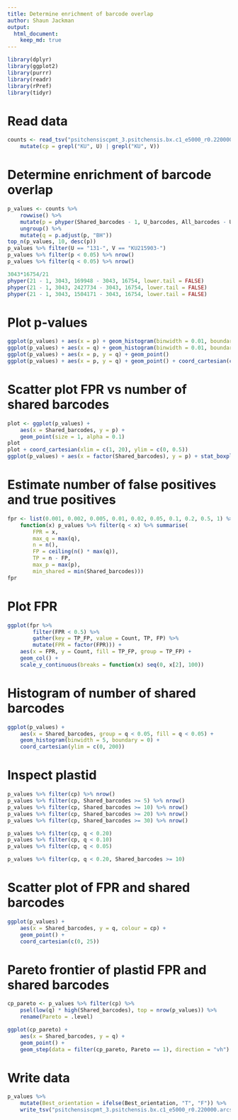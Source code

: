 ```yaml
---
title: Determine enrichment of barcode overlap
author: Shaun Jackman
output:
  html_document:
    keep_md: true
---
```


```r
library(dplyr)
library(ggplot2)
library(purrr)
library(readr)
library(rPref)
library(tidyr)
```

# Read data
```r
counts <- read_tsv("psitchensiscpmt_3.psitchensis.bx.c1_e5000_r0.220000.arcs.dist.tsv") %>%
	mutate(cp = grepl("KU", U) | grepl("KU", V))
```

# Determine enrichment of barcode overlap
```r
p_values <- counts %>%
	rowwise() %>%
	mutate(p = phyper(Shared_barcodes - 1, U_barcodes, All_barcodes - U_barcodes, V_barcodes, lower.tail = FALSE)) %>%
	ungroup() %>%
	mutate(q = p.adjust(p, "BH"))
top_n(p_values, 10, desc(p))
p_values %>% filter(U == "131-", V == "KU215903-")
p_values %>% filter(p < 0.05) %>% nrow()
p_values %>% filter(q < 0.05) %>% nrow()

3043*16754/21
phyper(21 - 1, 3043, 169948 - 3043, 16754, lower.tail = FALSE)
phyper(21 - 1, 3043, 2427734 - 3043, 16754, lower.tail = FALSE)
phyper(21 - 1, 3043, 1504171 - 3043, 16754, lower.tail = FALSE)
```

# Plot p-values
```r
ggplot(p_values) + aes(x = p) + geom_histogram(binwidth = 0.01, boundary = 0)
ggplot(p_values) + aes(x = q) + geom_histogram(binwidth = 0.01, boundary = 0)
ggplot(p_values) + aes(x = p, y = q) + geom_point()
ggplot(p_values) + aes(x = p, y = q) + geom_point() + coord_cartesian(c(0, 0.05))
```

# Scatter plot FPR vs number of shared barcodes
```r
plot <- ggplot(p_values) +
	aes(x = Shared_barcodes, y = p) +
	geom_point(size = 1, alpha = 0.1)
plot
plot + coord_cartesian(xlim = c(1, 20), ylim = c(0, 0.5))
ggplot(p_values) + aes(x = factor(Shared_barcodes), y = p) + stat_boxplot() + coord_cartesian(xlim = c(1, 20))
```

# Estimate number of false positives and true positives
```r
fpr <- list(0.001, 0.002, 0.005, 0.01, 0.02, 0.05, 0.1, 0.2, 0.5, 1) %>% map_df(
	function(x) p_values %>% filter(q < x) %>% summarise(
		FPR = x,
		max_q = max(q),
		n = n(),
		FP = ceiling(n() * max(q)),
		TP = n - FP,
		max_p = max(p),
		min_shared = min(Shared_barcodes)))
fpr
```

# Plot FPR
```r
ggplot(fpr %>%
		filter(FPR < 0.5) %>%
		gather(key = TP_FP, value = Count, TP, FP) %>%
		mutate(FPR = factor(FPR))) +
	aes(x = FPR, y = Count, fill = TP_FP, group = TP_FP) +
	geom_col() +
	scale_y_continuous(breaks = function(x) seq(0, x[2], 100))
```

# Histogram of number of shared barcodes
```r
ggplot(p_values) +
	aes(x = Shared_barcodes, group = q < 0.05, fill = q < 0.05) +
	geom_histogram(binwidth = 5, boundary = 0) +
	coord_cartesian(ylim = c(0, 200))
```

# Inspect plastid
```r
p_values %>% filter(cp) %>% nrow()
p_values %>% filter(cp, Shared_barcodes >= 5) %>% nrow()
p_values %>% filter(cp, Shared_barcodes >= 10) %>% nrow()
p_values %>% filter(cp, Shared_barcodes >= 20) %>% nrow()
p_values %>% filter(cp, Shared_barcodes >= 30) %>% nrow()

p_values %>% filter(cp, q < 0.20)
p_values %>% filter(cp, q < 0.10)
p_values %>% filter(cp, q < 0.05)

p_values %>% filter(cp, q < 0.20, Shared_barcodes >= 10)
```

# Scatter plot of FPR and shared barcodes
```r
ggplot(p_values) +
	aes(x = Shared_barcodes, y = q, colour = cp) +
	geom_point() +
	coord_cartesian(c(0, 25))
```

# Pareto frontier of plastid FPR and shared barcodes
```r
cp_pareto <- p_values %>% filter(cp) %>%
	psel(low(q) * high(Shared_barcodes), top = nrow(p_values)) %>%
	rename(Pareto = .level)

ggplot(cp_pareto) +
	aes(x = Shared_barcodes, y = q) +
	geom_point() +
	geom_step(data = filter(cp_pareto, Pareto == 1), direction = "vh")
```

# Write data
```r
p_values %>%
	mutate(Best_orientation = ifelse(Best_orientation, "T", "F")) %>%
	write_tsv("psitchensiscpmt_3.psitchensis.bx.c1_e5000_r0.220000.arcs.dist.p.tsv")
```
